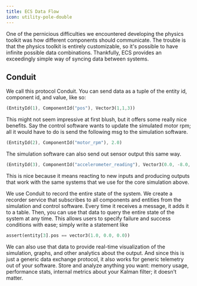 ```yaml
---
title: ECS Data Flow
icon: utility-pole-double
---
```


One of the pernicious difficulties we encountered developing the physics toolkit was how different components should communicate.
The trouble is that the physics toolkit is entirely customizable, so it's possible to have infinite possible data combinations.
Thankfully, ECS provides an exceedingly simple way of syncing data between systems.

## Conduit
 We call this protocol Conduit. You can send data as a tuple of the entity id, component id, and value, like so:

```rust
(EntityId(1), ComponentId("pos"), Vector3(1,1,3))
```

This might not seem impressive at first blush, but it offers some really nice benefits. Say the control software wants to update the simulated motor rpm; all it would have to do is send the following msg to the simulation software.

```rust
(EntityId(2), ComponentId("motor_rpm"), 2.0)
```

The simulation software can also send out sensor output this same way.

```rust
(EntityId(3), ComponentId("accelerometer_reading"), Vector3(0.0, -8.0, 0.0))
```

This is nice because it means reacting to new inputs and producing outputs that work with the same systems that we use for the core simulation above.

We use Conduit to record the entire state of the system. We create a recorder service that subscribes to all components and entities from the simulation and control software. Every time it receives a message, it adds it to a table. Then, you can use that data to query the entire state of the system at any time. This allows users to specify failure and success conditions with ease; simply write a statement like

```rust
assert(entity[3].pos == vector3(1.0, 0.0, 0.0))
```

We can also use that data to provide real-time visualization of the simulation, graphs, and other analytics about the output. And since this is just a generic data exchange protocol, it also works for generic telemetry out of your software. Store and analyze anything you want: memory usage, performance stats, internal metrics about your Kalman filter; it doesn't matter.
